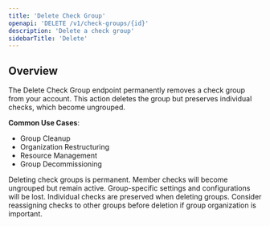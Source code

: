 ```yaml
---
title: 'Delete Check Group'
openapi: 'DELETE /v1/check-groups/{id}'
description: 'Delete a check group'
sidebarTitle: 'Delete'
---
```


## Overview

The Delete Check Group endpoint permanently removes a check group from your account. This action deletes the group but preserves individual checks, which become ungrouped.

**Common Use Cases**:
- Group Cleanup
- Organization Restructuring
- Resource Management
- Group Decommissioning

<Warning>
Deleting check groups is permanent. Member checks will become ungrouped but remain active. Group-specific settings and configurations will be lost.
</Warning>

<Note>
Individual checks are preserved when deleting groups. Consider reassigning checks to other groups before deletion if group organization is important.
</Note>